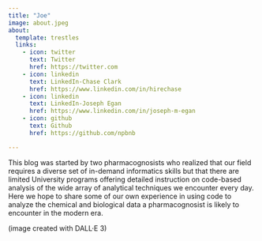 ```yaml
---
title: "Joe"
image: about.jpeg
about:
  template: trestles
  links:
    - icon: twitter
      text: Twitter
      href: https://twitter.com
    - icon: linkedin
      text: LinkedIn-Chase Clark
      href: https://www.linkedin.com/in/hirechase
    - icon: linkedin
      text: LinkedIn-Joseph Egan
      href: https://www.linkedin.com/in/joseph-m-egan
    - icon: github
      text: Github
      href: https://github.com/npbnb

---
```


This blog was started by two pharmacognosists who realized that our field requires a diverse set of in-demand informatics skills but that there are limited University programs offering detailed instruction on code-based analysis of the wide array of analytical techniques we encounter every day. Here we hope to share some of our own experience in using code to analyze the chemical and biological data a pharmacognosist is likely to encounter in the modern era.

(image created with DALL·E 3)
